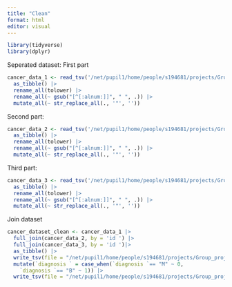 ```yaml
---
title: "Clean"
format: html
editor: visual
---
```


```r
library(tidyverse)
library(dplyr)
```


Seperated dataset: First part 
```r
cancer_data_1 <- read_tsv('/net/pupil1/home/people/s194681/projects/Group_project_10/01_dat_load_1.tsv') |> 
  as_tibble() |>
  rename_all(tolower) |>
  rename_all(~ gsub("[^[:alnum:]]", " ", .)) |>
  mutate_all(~ str_replace_all(., '"', '')) 


```

Second part:
```r
cancer_data_2 <- read_tsv('/net/pupil1/home/people/s194681/projects/Group_project_10/01_dat_load_2.tsv') |> 
  as_tibble() |>
  rename_all(tolower) |>
  rename_all(~ gsub("[^[:alnum:]]", " ", .)) |>
  mutate_all(~ str_replace_all(., '"', ''))  


```


Third part:
```r

cancer_data_3 <- read_tsv('/net/pupil1/home/people/s194681/projects/Group_project_10/01_dat_load_3.tsv') |> 
  as_tibble() |>
  rename_all(tolower) |>
  rename_all(~ gsub("[^[:alnum:]]", " ", .)) |>
  mutate_all(~ str_replace_all(., '"', '')) 
```

Join dataset

```r

cancer_dataset_clean <- cancer_data_1 |> 
  full_join(cancer_data_2, by = 'id ') |> 
  full_join(cancer_data_3, by = 'id ')|>
  as_tibble() |>
  write_tsv(file = "/net/pupil1/home/people/s194681/projects/Group_project_10/02_dat_clean.tsv") |>
  mutate(`diagnosis ` = case_when(`diagnosis `== "M" ~ 0,
    `diagnosis `== "B" ~ 1)) |> 
  write_tsv(file = "/net/pupil1/home/people/s194681/projects/Group_project_10/02_dat_clean_binary.tsv")

```


